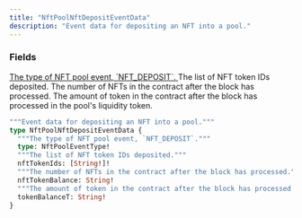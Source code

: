 ```yaml
---
title: "NftPoolNftDepositEventData"
description: "Event data for depositing an NFT into a pool."
---
```


### Fields

<a href="/api-reference/types/nftpooleventtype">
  <ResponseField name="type" type="NftPoolEventType!" required>
    The type of NFT pool event, `NFT_DEPOSIT`.
  </ResponseField>
</a>

<ResponseField name="nftTokenIds" type="[String!]!" required>
  The list of NFT token IDs deposited.
</ResponseField>

<ResponseField name="nftTokenBalance" type="String!" required>
  The number of NFTs in the contract after the block has processed.
</ResponseField>

<ResponseField name="tokenBalanceT" type="String!" required>
  The amount of token in the contract after the block has processed in the pool's liquidity token.
</ResponseField>


```graphql NftPoolNftDepositEventData
"""Event data for depositing an NFT into a pool."""
type NftPoolNftDepositEventData {
  """The type of NFT pool event, `NFT_DEPOSIT`."""
  type: NftPoolEventType!
  """The list of NFT token IDs deposited."""
  nftTokenIds: [String!]!
  """The number of NFTs in the contract after the block has processed."""
  nftTokenBalance: String!
  """The amount of token in the contract after the block has processed in the pool's liquidity token."""
  tokenBalanceT: String!
}
```
